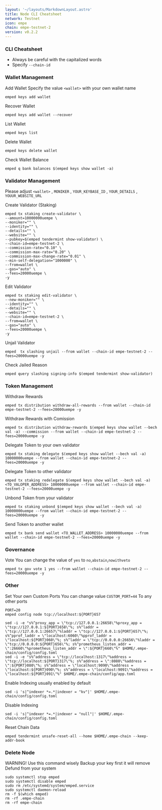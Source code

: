 ```yaml
---
layout: '~/layouts/MarkdownLayout.astro'
title: Node CLI Cheatsheet
network: Testnet
icon: empe
chain: empe-testnet-2
version: v0.2.2
---
```


### CLI Cheatsheet

- Always be careful with the capitalized words
- Specify `--chain-id`

### Wallet Management

Add Wallet
Specify the value `<wallet>` with your own wallet name

```
emped keys add wallet
```

Recover Wallet
```
emped keys add wallet --recover
```

List Wallet
```
emped keys list
```

Delete Wallet
```
emped keys delete wallet
```

Check Wallet Balance
```
emped q bank balances $(emped keys show wallet -a)
```

### Validator Management

Please adjust `<wallet>` , `MONIKER` , `YOUR_KEYBASE_ID` , `YOUR_DETAILS` , `YOUUR_WEBSITE_URL`

Create Validator (Staking)
```
emped tx staking create-validator \
--amount=10000000uempe \
--moniker="" \
--identity="" \
--details="" \
--website="" \
--pubkey=$(emped tendermint show-validator) \
--chain-id=empe-testnet-2 \
--commission-rate="0.10" \
--commission-max-rate="0.20" \
--commission-max-change-rate="0.01" \
--min-self-delegation="1000000" \
--from=wallet \
--gas="auto" \
--fees=20000uempe \
-y
```

Edit Validator
```
emped tx staking edit-validator \
--new-moniker="" \
--identity="" \
--details="" \
--website="" \
--chain-id=empe-testnet-2 \
--from=wallet \
--gas="auto" \
--fees=20000uempe \
-y
```


Unjail Validator
```
emped  tx slashing unjail --from wallet --chain-id empe-testnet-2 --fees=20000uempe -y
```

Check Jailed Reason
```
emped query slashing signing-info $(emped tendermint show-validator)
```

### Token Management

Withdraw Rewards
```
emped tx distribution withdraw-all-rewards --from wallet --chain-id empe-testnet-2 --fees=20000uempe -y
```

Withdraw Rewards with Comission
```
emped tx distribution withdraw-rewards $(emped keys show wallet --bech val -a) --commission --from wallet --chain-id empe-testnet-2 --fees=20000uempe -y
```

Delegate Token to your own validator
```
emped tx staking delegate $(emped keys show wallet --bech val -a) 10000000uempe --from wallet --chain-id empe-testnet-2 --fees=20000uempe -y
```

Delegate Token to other validator
```
emped tx staking redelegate $(emped keys show wallet --bech val -a) <TO_VALOPER_ADDRESS> 10000000uempe --from wallet --chain-id empe-testnet-2 --fees=20000uempe -y
```

Unbond Token from your validator
```
emped tx staking unbond $(emped keys show wallet --bech val -a) 10000000uempe --from wallet --chain-id empe-testnet-2 --fees=20000uempe -y
```

Send Token to another wallet
```
emped tx bank send wallet <TO_WALLET_ADDRESS> 10000000uempe --from wallet --chain-id empe-testnet-2 --fees=20000uempe -y
```

### Governance 

Vote
You can change the value of `yes` to `no`,`abstain`,`nowithveto`

```
emped tx gov vote 1 yes --from wallet --chain-id empe-testnet-2 --fees=20000uempe -y
```

### Other

Set Your own Custom Ports
You can change value `CUSTOM_PORT=44` To any other ports
```
PORT=20
emped config node tcp://localhost:${PORT}657
```
```
sed -i -e "s%^proxy_app = \"tcp://127.0.0.1:26658\"%proxy_app = \"tcp://127.0.0.1:${PORT}658\"%; s%^laddr = \"tcp://127.0.0.1:26657\"%laddr = \"tcp://127.0.0.1:${PORT}657\"%; s%^pprof_laddr = \"localhost:6060\"%pprof_laddr = \"localhost:${PORT}060\"%; s%^laddr = \"tcp://0.0.0.0:26656\"%laddr = \"tcp://0.0.0.0:${PORT}656\"%; s%^prometheus_listen_addr = \":26660\"%prometheus_listen_addr = \":${PORT}660\"%" $HOME/.empe-chain/config/config.toml
sed -i -e "s%^address = \"tcp://localhost:1317\"%address = \"tcp://localhost:${PORT}317\"%; s%^address = \":8080\"%address = \":${PORT}080\"%; s%^address = \"localhost:9090\"%address = \"localhost:${PORT}090\"%; s%^address = \"localhost:9091\"%address = \"localhost:${PORT}091\"%" $HOME/.empe-chain/config/app.toml
```

Enable Indexing usually enabled by default
```
sed -i 's|^indexer *=.*|indexer = "kv"|' $HOME/.empe-chain/config/config.toml
```

Disable Indexing
```
sed -i 's|^indexer *=.*|indexer = "null"|' $HOME/.empe-chain/config/config.toml
```

Reset Chain Data
```
emped tendermint unsafe-reset-all --home $HOME/.empe-chain --keep-addr-book
```

### Delete Node

WARNING! Use this command wisely 
Backup your key first it will remove Defund from your system

```
sudo systemctl stop emped
sudo systemctl disable emped
sudo rm /etc/systemd/system/emped.service
sudo systemctl daemon-reload
rm -f $(which emped)
rm -rf .empe-chain
rm -rf empe-chain
```
